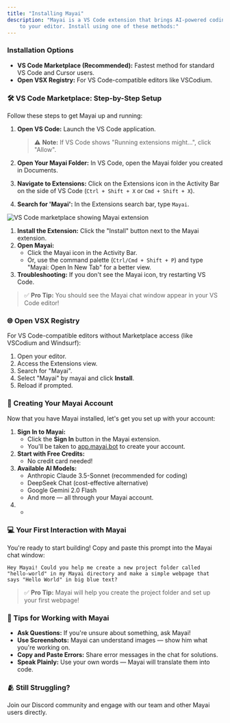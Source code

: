 ```yaml
---
title: "Installing Mayai"
description: "Mayai is a VS Code extension that brings AI-powered coding assistance directly
    to your editor. Install using one of these methods:"
---
```


### Installation Options

- **VS Code Marketplace (Recommended):** Fastest method for standard VS Code and Cursor users.
- **Open VSX Registry:** For VS Code-compatible editors like VSCodium.

### 🛠️ VS Code Marketplace: Step-by-Step Setup

Follow these steps to get Mayai up and running:

1.  **Open VS Code:** Launch the VS Code application.

    > ⚠️ **Note:** If VS Code shows "Running extensions might...", click "Allow".

2.  **Open Your Mayai Folder:** In VS Code, open the Mayai folder you created in Documents.
3.  **Navigate to Extensions:** Click on the Extensions icon in the Activity Bar on the side of VS Code (`Ctrl + Shift + X` or `Cmd + Shift + X`).
4.  **Search for 'Mayai':** In the Extensions search bar, type `Mayai`.

<Frame caption="VS Code marketplace with Mayai extension ready to install">
	<img
		src="https://storage.googleapis.com/mayai_public_images/docs/assets/image%20(20).png"
		alt="VS Code marketplace showing Mayai extension"
	/>
</Frame>

1. **Install the Extension:** Click the "Install" button next to the Mayai extension.
2. **Open Mayai:**
    - Click the Mayai icon in the Activity Bar.
    - Or, use the command palette (`Ctrl/Cmd + Shift + P`) and type "Mayai: Open In New Tab" for a better view.
3. **Troubleshooting:** If you don't see the Mayai icon, try restarting VS Code.

> ✅ **Pro Tip:** You should see the Mayai chat window appear in your VS Code editor!

### 🌐 Open VSX Registry

For VS Code-compatible editors without Marketplace access (like VSCodium and Windsurf):

1. Open your editor.
2. Access the Extensions view.
3. Search for "Mayai".
4. Select "Mayai" by mayai and click **Install**.
5. Reload if prompted.

### 👤 Creating Your Mayai Account

Now that you have Mayai installed, let's get you set up with your account:

1. **Sign In to Mayai:**
    - Click the **Sign In** button in the Mayai extension.
    - You'll be taken to [app.mayai.bot](https://app.mayai.bot) to create your account.
2. **Start with Free Credits:**
    - No credit card needed!
3. **Available AI Models:**
    - Anthropic Claude 3.5-Sonnet (recommended for coding)
    - DeepSeek Chat (cost-effective alternative)
    - Google Gemini 2.0 Flash
    - And more — all through your Mayai account.
4.  -

### 💻 Your First Interaction with Mayai

You're ready to start building! Copy and paste this prompt into the Mayai chat window:

```
Hey Mayai! Could you help me create a new project folder called "hello-world" in my Mayai directory and make a simple webpage that says "Hello World" in big blue text?
```

> ✅ **Pro Tip:** Mayai will help you create the project folder and set up your first webpage!

### 🧩 Tips for Working with Mayai

- **Ask Questions:** If you're unsure about something, ask Mayai!
- **Use Screenshots:** Mayai can understand images — show him what you're working on.
- **Copy and Paste Errors:** Share error messages in the chat for solutions.
- **Speak Plainly:** Use your own words — Mayai will translate them into code.

### 🫂 Still Struggling?

Join our Discord community and engage with our team and other Mayai users directly.
